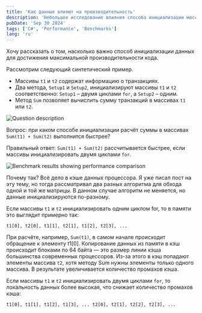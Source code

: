 ```yaml
---
title: 'Как данные влияют на производительность'
description: 'Небольшое исследование влияния способа инициализации массивов на производительность'
pubDate: 'Sep 30 2024'
tags: ['C#', 'Performance', 'Benchmarks']
lang: 'ru'
---
```



Хочу рассказать о том, насколько важно способ инициализации данных для достижения максимальной производительности кода.

Рассмотрим следующий синтетический пример.

- Массивы `t1` и `t2` содержат информацию о транзакциях.
- Два метода, `Setup1` и `Setup2`, инициализируют массивы `t1` и `t2` соответственно: `Setup1` – двумя циклами `for`, а `Setup2` – одним.
- Метод `Sum` позволяет вычислить сумму транзакций в массивах `t1` или `t2`.

<Image src={question} alt="Question description" />

Вопрос: при каком способе инициализации расчёт суммы в массивах `Sum(t1) + Sum(t2)` выполнится быстрее?

Правильный ответ: `Sum(t1) + Sum(t2)` рассчитывается быстрее, если массивы инициализировать двумя циклами `for`.

<Image src={answer} alt="Benchmark results showing performance comparison" />

Почему так? Всё дело в кэше данных процессора. Я уже писал пост на эту тему, но тогда рассматривал два разных алгоритма для обхода одной и той же матрицы. В данном случае алгоритм не меняется, но данные инициализируются по-разному.

Если массивы `t1` и `t2` инициализировать одним циклом for, то в памяти это выглядит примерно так:

```
t1[0], t2[0], t1[1], t2[1], t1[2], t2[3], ...
```

При расчёте, например, `Sum(t1)`, в самом начале происходит обращение к элементу t1[0]. Копирование данных из памяти в кэш происходит блоками по 64 байта — это размер линии кэша большинства современных процессоров. Из-за этого в кэш попадают элементы массива `t2`, хотя методу Sum нужны элементы только одного массива. В результате увеличивается количество промахов кэша.

Если массивы `t1` и `t2` инициализировать двумя циклами `for`, то локальность данных более высокая, что снижает количество промахов кэша:

```
t1[0], t1[1], t1[2], t1[3], ... t2[0], t2[1], t2[2], t2[3], ...
```
